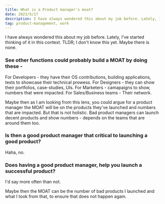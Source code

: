 ```yaml
---
title: What is a Product manager's moat?
date: 2023/5/17
description: I have always wondered this about my job before. Lately, I've started thinking of it in this context. 
tag: product-management, work
---
```


I have always wondered this about my job before. Lately, I've started thinking of it in this context. 
TLDR; I don't know this yet. Maybe there is none. 

### See other functions could probably build a MOAT by doing these -
For Developers - they have their OS contributions, building applications, tests to showcase their technical prowess. 
For Designers - they can show their portfolios, case-studies, UIs. 
For Marketers - camapaigns to show, numbers that were impacted. 
For Sales/Business teams - Their network.

Maybe then as I am looking from this lens, you could argue for a product manager the MOAT will be on the products they've launched and numbers that are impacted. 
But that is not holistic. Bad product managers can launch decent products and show numbers - depends on the teams that are around them too. 

### Is then a good product manager that critical to launching a good product?
Haha, no. 

### Does having a good product manager, help you launch a successful product? 
I'd say more often than not. 

Maybe then the MOAT can be the number of bad products I launched and what I took from that, to ensure that does not happen again. 



